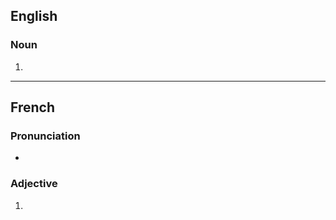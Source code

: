 {{also|gástriques|gàstriques}}

==English==

===Noun===
{{head|en|noun form}}

# {{plural of|en|gastrique}}

----

==French==

===Pronunciation===
* {{IPA|fr|/ɡastʁik/}}

===Adjective===
{{head|fr|adjective form}}

# {{plural of|fr|gastrique}}